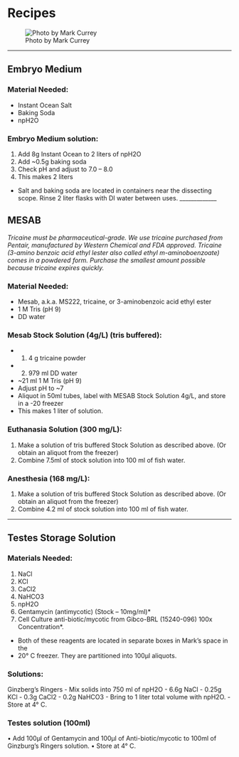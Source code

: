 # Recipes

![Photo by Mark Currey](images/double_head.jpg)

_____________

## Embryo Medium 

### Material Needed: 
- Instant Ocean Salt
- Baking Soda
- npH2O

### Embryo Medium solution:
1.	Add 8g Instant Ocean to 2 liters of npH2O
2.	Add ~0.5g baking soda 
3.	Check pH and adjust to 7.0 – 8.0
4.	This makes 2 liters

* Salt and baking soda are located in containers near the dissecting scope. Rinse 2 liter flasks with DI water between uses. 
_____________

## MESAB 
*Tricaine must be pharmaceutical-grade. We use tricaine purchased from Pentair, manufactured by Western Chemical and FDA approved. Tricaine (3-amino benzoic acid ethyl lester also called ethyl m-aminoboenzoate) comes in a powdered form. Purchase the smallest amount possible because tricaine expires quickly.*

### Material Needed: 
- Mesab, a.k.a. MS222, tricaine, or 3-aminobenzoic acid ethyl ester
- 1 M Tris (pH 9)
- DD water

### Mesab Stock Solution (4g/L) (tris buffered):
- 1.	4 g tricaine powder
- 2.	979 ml DD water
- ~21 ml 1 M Tris (pH 9)
- Adjust pH to ~7	
- Aliquot in 50ml tubes, label with MESAB Stock Solution 4g/L, and store in a -20 freezer
- 	This makes 1 liter of solution.

### Euthanasia Solution (300 mg/L):

1.	Make a solution of tris buffered Stock Solution as described above. (Or obtain an aliquot from the freezer)
2.	Combine 7.5ml of stock solution into 100 ml of fish water. 

### Anesthesia (168 mg/L):

1.	Make a solution of tris buffered Stock Solution as described above. (Or obtain an aliquot from the freezer)
2.	Combine 4.2 ml of stock solution into 100 ml of fish water. 

_____________

## Testes Storage Solution 

### Materials Needed:

1.	NaCl
2.	KCl
3.	CaCl2
4.	NaHCO3
5.	npH2O
6.	Gentamycin (antimycotic) (Stock – 10mg/ml)*
7.	Cell Culture anti-biotic/mycotic from Gibco-BRL (15240-096) 100x Concentration*.

* Both of these reagents are located in separate boxes in Mark’s space in the 
- 20° C freezer. They are partitioned into 100μl aliquots. 

### Solutions: 

Ginzberg’s Ringers 
- Mix solids into 750 ml of npH2O
- 6.6g   NaCl
- 	0.25g KCl
- 	0.3g   CaCl2
- 	0.2g   NaHCO3
- 	Bring to 1 liter total volume with npH2O. 
- 	Store at 4° C.

### Testes solution (100ml)

•	Add 100μl of Gentamycin and 100μl of Anti-biotic/mycotic to 100ml of Ginzburg’s Ringers solution. 
•	Store at 4° C. 

